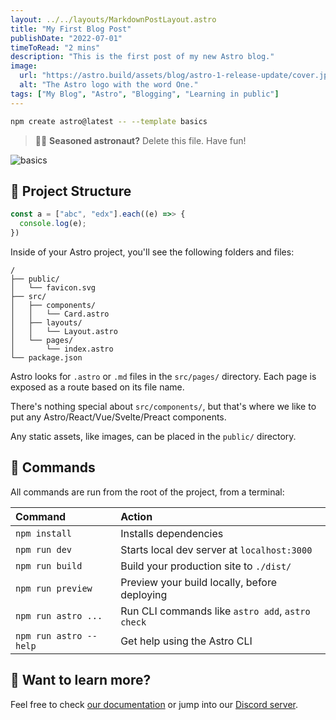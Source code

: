 ```yaml
---
layout: ../../layouts/MarkdownPostLayout.astro
title: "My First Blog Post"
publishDate: "2022-07-01"
timeToRead: "2 mins"
description: "This is the first post of my new Astro blog."
image:
  url: "https://astro.build/assets/blog/astro-1-release-update/cover.jpeg"
  alt: "The Astro logo with the word One."
tags: ["My Blog", "Astro", "Blogging", "Learning in public"]
---
```


``` bash
npm create astro@latest -- --template basics
```

> 🧑‍🚀 **Seasoned astronaut?** Delete this file. Have fun!

![basics](https://user-images.githubusercontent.com/4677417/186188965-73453154-fdec-4d6b-9c34-cb35c248ae5b.png)

## 🚀 Project Structure

``` javascript
const a = ["abc", "edx"].each((e) =>> {
  console.log(e);
})
```

Inside of your Astro project, you'll see the following folders and files:

```
/
├── public/
│   └── favicon.svg
├── src/
│   ├── components/
│   │   └── Card.astro
│   ├── layouts/
│   │   └── Layout.astro
│   └── pages/
│       └── index.astro
└── package.json
```

Astro looks for `.astro` or `.md` files in the `src/pages/` directory. Each page is exposed as a route based on its file name.

There's nothing special about `src/components/`, but that's where we like to put any Astro/React/Vue/Svelte/Preact components.

Any static assets, like images, can be placed in the `public/` directory.

## 🧞 Commands

All commands are run from the root of the project, from a terminal:

| Command                | Action                                           |
| :--------------------- | :----------------------------------------------- |
| `npm install`          | Installs dependencies                            |
| `npm run dev`          | Starts local dev server at `localhost:3000`      |
| `npm run build`        | Build your production site to `./dist/`          |
| `npm run preview`      | Preview your build locally, before deploying     |
| `npm run astro ...`    | Run CLI commands like `astro add`, `astro check` |
| `npm run astro --help` | Get help using the Astro CLI                     |

## 👀 Want to learn more?

Feel free to check [our documentation](https://docs.astro.build) or jump into our [Discord server](https://astro.build/chat).
